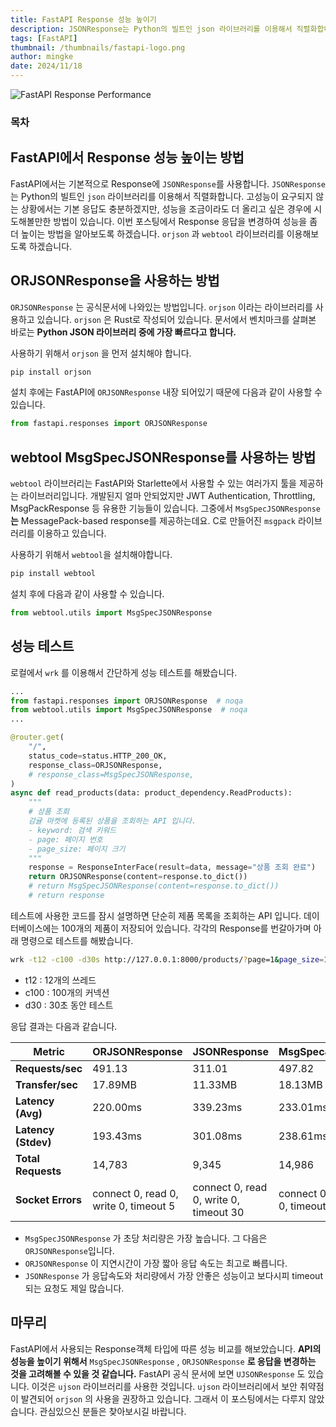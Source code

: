```yaml
---
title: FastAPI Response 성능 높이기
description: JSONResponse는 Python의 빌트인 json 라이브러리를 이용해서 직렬화합니다. 고성능이 요구되지 않는 상황에서는 기본 응답도 충분하겠지만, 성능을 조금이라도 더 올리고 싶은 경우에 시도해볼만한 방법이 있습니다. 이번 포스팅에서 Response 응답을 변경하여 성능을 좀 더 높이는 방법을 알아보도록 하겠습니다. orjson 과 webtool 라이브러리를 이용해보도록 하겠습니다.
tags: [FastAPI]
thumbnail: /thumbnails/fastapi-logo.png
author: mingke
date: 2024/11/18
---
```


<Image src="/thumbnails/fastapi-logo.png" alt="FastAPI Response Performance" />

### 목차

## FastAPI에서 Response 성능 높이는 방법

FastAPI에서는 기본적으로 Response에 `JSONResponse`를 사용합니다. `JSONResponse`는 Python의 빌트인 `json` 라이브러리를 이용해서 직렬화합니다. 고성능이 요구되지 않는 상황에서는 기본 응답도 충분하겠지만, 성능을 조금이라도 더 올리고 싶은 경우에 시도해볼만한 방법이 있습니다. 이번 포스팅에서 Response 응답을 변경하여 성능을 좀 더 높이는 방법을 알아보도록 하겠습니다. `orjson` 과 `webtool` 라이브러리를 이용해보도록 하겠습니다.

## ORJSONResponse을 사용하는 방법

`ORJSONResponse` 는 공식문서에 나와있는 방법입니다. `orjson` 이라는 라이브러리를 사용하고 있습니다. `orjson` 은 Rust로 작성되어 있습니다. 문서에서 벤치마크를 살펴본 바로는 **Python JSON 라이브러리 중에 가장 빠르다고 합니다.**

사용하기 위해서 `orjson` 을 먼저 설치해야 합니다.

```bash
pip install orjson
```

설치 후에는 FastAPI에 `ORJSONResponse` 내장 되어있기 때문에 다음과 같이 사용할 수 있습니다.

```python
from fastapi.responses import ORJSONResponse
```

<Link url="https://github.com/ijl/orjson" />

## webtool **MsgSpecJSONResponse를 사용하는 방법**

`webtool` 라이브러리는 FastAPI와 Starlette에서 사용할 수 있는 여러가지 툴을 제공하는 라이브러리입니다. 개발된지 얼마 안되었지만 JWT Authentication, Throttling, MsgPackResponse 등 유용한 기능들이 있습니다. 그중에서 `MsgSpecJSONResponse` **는** MessagePack-based response를 제공하는데요. C로 만들어진 `msgpack` 라이브러리를 이용하고 있습니다.

사용하기 위해서 `webtool`을 설치해야합니다.

```bash
pip install webtool
```

설치 후에 다음과 같이 사용할 수 있습니다.

```python
from webtool.utils import MsgSpecJSONResponse
```

<Link url="https://github.com/ds5105119/webtool" />

## 성능 테스트

로컬에서 `wrk` 를 이용해서 간단하게 성능 테스트를 해봤습니다.

```python
...
from fastapi.responses import ORJSONResponse  # noqa
from webtool.utils import MsgSpecJSONResponse  # noqa
...

@router.get(
    "/",
    status_code=status.HTTP_200_OK,
    response_class=ORJSONResponse,
    # response_class=MsgSpecJSONResponse,
)
async def read_products(data: product_dependency.ReadProducts):
    """
    # 상품 조회
    감귤 마켓에 등록된 상품을 조회하는 API 입니다.
    - keyword: 검색 키워드
    - page: 페이지 번호
    - page_size: 페이지 크기
    """
    response = ResponseInterFace(result=data, message="상품 조회 완료")
    return ORJSONResponse(content=response.to_dict())
    # return MsgSpecJSONResponse(content=response.to_dict())
    # return response
```

테스트에 사용한 코드를 잠시 설명하면 단순히 제품 목록을 조회하는 API 입니다. 데이터베이스에는 100개의 제품이 저장되어 있습니다. 각각의 Response를 번갈아가며 아래 명령으로 테스트를 해봤습니다.

```bash
wrk -t12 -c100 -d30s http://127.0.0.1:8000/products/?page=1&page_size=100
```

- t12 : 12개의 쓰레드
- c100 : 100개의 커넥션
- d30 : 30초 동안 테스트

응답 결과는 다음과 같습니다.

| Metric              | ORJSONResponse                        | JSONResponse                           | MsgSpecJSONResponse                   |
| ------------------- | ------------------------------------- | -------------------------------------- | ------------------------------------- |
| **Requests/sec**    | 491.13                                | 311.01                                 | 497.82                                |
| **Transfer/sec**    | 17.89MB                               | 11.33MB                                | 18.13MB                               |
| **Latency (Avg)**   | 220.00ms                              | 339.23ms                               | 233.01ms                              |
| **Latency (Stdev)** | 193.43ms                              | 301.08ms                               | 238.61ms                              |
| **Total Requests**  | 14,783                                | 9,345                                  | 14,986                                |
| **Socket Errors**   | connect 0, read 0, write 0, timeout 5 | connect 0, read 0, write 0, timeout 30 | connect 0, read 0, write 0, timeout 6 |

- `MsgSpecJSONResponse` 가 초당 처리량은 가장 높습니다. 그 다음은 `ORJSONResponse`입니다.
- `ORJSONResponse` 이 지연시간이 가장 짧아 응답 속도는 최고로 빠릅니다.
- `JSONResponse` 가 응답속도와 처리량에서 가장 안좋은 성능이고 보다시피 timeout되는 요청도 제일 많습니다.

## 마무리

FastAPI에서 사용되는 Response객체 타입에 따른 성능 비교를 해보았습니다. **API의 성능을 높이기 위해서** `MsgSpecJSONResponse` , `ORJSONResponse` **로 응답을 변경하는 것을 고려해볼 수 있을 것 같습니다.** FastAPI 공식 문서에 보면 `UJSONResponse` 도 있습니다. 이것은 `ujson` 라이브러리를 사용한 것입니다. `ujson` 라이브러리에서 보안 취약점이 발견되어 `orjson` 의 사용을 권장하고 있습니다. 그래서 이 포스팅에서는 다루지 않았습니다. 관심있으신 분들은 찾아보시길 바랍니다.

<Link url="https://chaechae.life/blog/fastapi-permissions" />
